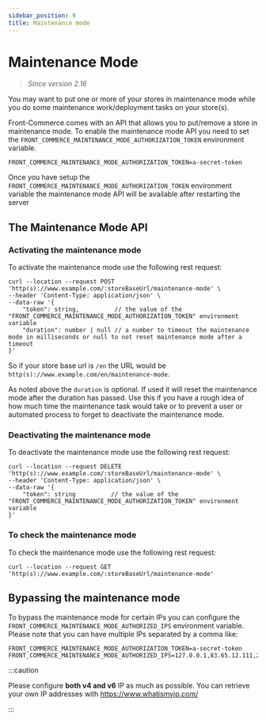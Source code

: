 ```yaml
---
sidebar_position: 9
title: Maintenance mode
---
```


# Maintenance Mode

> _Since version 2.16_

You may want to put one or more of your stores in maintenance mode while you do
some maintenance work/deployment tasks on your store(s).

Front-Commerce comes with an API that allows you to put/remove a store in
maintenance mode. To enable the maintenance mode API you need to set the
`FRONT_COMMERCE_MAINTENANCE_MODE_AUTHORIZATION_TOKEN` environment variable.

```shell title=".env"
FRONT_COMMERCE_MAINTENANCE_MODE_AUTHORIZATION_TOKEN=a-secret-token
```

Once you have setup the `FRONT_COMMERCE_MAINTENANCE_MODE_AUTHORIZATION_TOKEN`
environment variable the maintenance mode API will be available after restarting
the server

## The Maintenance Mode API

### Activating the maintenance mode

To activate the maintenance mode use the following rest request:

```shell
curl --location --request POST 'http(s)://www.example.com/:storeBaseUrl/maintenance-mode' \
--header 'Content-Type: application/json' \
--data-raw '{
    "token": string,          // the value of the "FRONT_COMMERCE_MAINTENANCE_MODE_AUTHORIZATION_TOKEN" environment variable
    "duration": number | null // a number to timeout the maintenance mode in milliseconds or null to not reset maintenance mode after a timeout
}'
```

So if your store base url is `/en` the URL would be
`http(s)://www.example.com/en/maintenance-mode`.

As noted above the `duration` is optional. If used it will reset the maintenance
mode after the duration has passed. Use this if you have a rough idea of how
much time the maintenance task would take or to prevent a user or automated
process to forget to deactivate the maintenance mode.

### Deactivating the maintenance mode

To deactivate the maintenance mode use the following rest request:

```shell
curl --location --request DELETE 'http(s)://www.example.com/:storeBaseUrl/maintenance-mode' \
--header 'Content-Type: application/json' \
--data-raw '{
    "token": string          // the value of the "FRONT_COMMERCE_MAINTENANCE_MODE_AUTHORIZATION_TOKEN" environment variable
}'
```

### To check the maintenance mode

To check the maintenance mode use the following rest request:

```shell
curl --location --request GET 'http(s)://www.example.com/:storeBaseUrl/maintenance-mode'
```

## Bypassing the maintenance mode

To bypass the maintenance mode for certain IPs you can configure the
`FRONT_COMMERCE_MAINTENANCE_MODE_AUTHORIZED_IPS` environment variable. Please
note that you can have multiple IPs separated by a comma like:

```shell title=".env"
FRONT_COMMERCE_MAINTENANCE_MODE_AUTHORIZATION_TOKEN=a-secret-token
FRONT_COMMERCE_MAINTENANCE_MODE_AUTHORIZED_IPS=127.0.0.1,83.65.12.111,2ce8:c427::7156:ad8e
```

:::caution

Please configure **both v4 and v6** IP as much as possible. You can retrieve your own IP addresses with https://www.whatismyip.com/

:::
